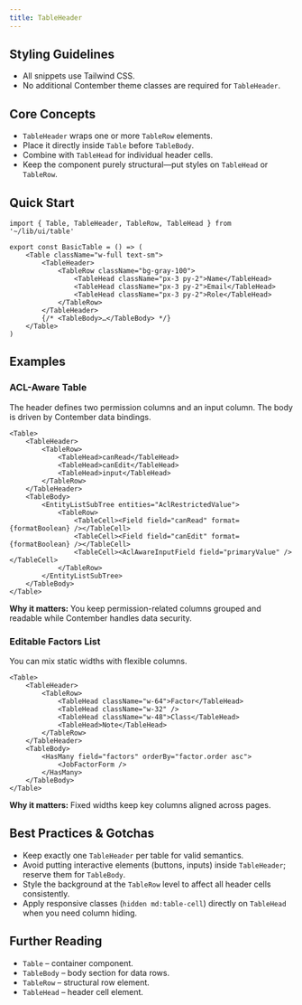 ```yaml
---
title: TableHeader
---
```


<!-- Edited by human: false -->
<!-- Examples count: 12 -->
<!-- Source examples: 0 -->
<!-- Playground examples: 2 -->
<!-- External examples: 10 -->
<!-- Import examples: 7 -->

## Styling Guidelines
* All snippets use Tailwind CSS.
* No additional Contember theme classes are required for `TableHeader`.

## Core Concepts
* `TableHeader` wraps one or more `TableRow` elements.
* Place it directly inside `Table` before `TableBody`.
* Combine with `TableHead` for individual header cells.
* Keep the component purely structural—put styles on `TableHead` or `TableRow`.

## Quick Start
```tsx
import { Table, TableHeader, TableRow, TableHead } from '~/lib/ui/table'

export const BasicTable = () => (
	<Table className="w-full text-sm">
		<TableHeader>
			<TableRow className="bg-gray-100">
				<TableHead className="px-3 py-2">Name</TableHead>
				<TableHead className="px-3 py-2">Email</TableHead>
				<TableHead className="px-3 py-2">Role</TableHead>
			</TableRow>
		</TableHeader>
		{/* <TableBody>…</TableBody> */}
	</Table>
)
```

## Examples

### ACL-Aware Table
The header defines two permission columns and an input column. The body is driven by Contember data bindings.
```tsx
<Table>
	<TableHeader>
		<TableRow>
			<TableHead>canRead</TableHead>
			<TableHead>canEdit</TableHead>
			<TableHead>input</TableHead>
		</TableRow>
	</TableHeader>
	<TableBody>
		<EntityListSubTree entities="AclRestrictedValue">
			<TableRow>
				<TableCell><Field field="canRead" format={formatBoolean} /></TableCell>
				<TableCell><Field field="canEdit" format={formatBoolean} /></TableCell>
				<TableCell><AclAwareInputField field="primaryValue" /></TableCell>
			</TableRow>
		</EntityListSubTree>
	</TableBody>
</Table>
```
**Why it matters:** You keep permission-related columns grouped and readable while Contember handles data security.

### Editable Factors List
You can mix static widths with flexible columns.
```tsx
<Table>
	<TableHeader>
		<TableRow>
			<TableHead className="w-64">Factor</TableHead>
			<TableHead className="w-32" />
			<TableHead className="w-48">Class</TableHead>
			<TableHead>Note</TableHead>
		</TableRow>
	</TableHeader>
	<TableBody>
		<HasMany field="factors" orderBy="factor.order asc">
			<JobFactorForm />
		</HasMany>
	</TableBody>
</Table>
```
**Why it matters:** Fixed widths keep key columns aligned across pages.

## Best Practices & Gotchas
* Keep exactly one `TableHeader` per table for valid semantics.
* Avoid putting interactive elements (buttons, inputs) inside `TableHeader`; reserve them for `TableBody`.
* Style the background at the `TableRow` level to affect all header cells consistently.
* Apply responsive classes (`hidden md:table-cell`) directly on `TableHead` when you need column hiding.

## Further Reading
* `Table` – container component.
* `TableBody` – body section for data rows.
* `TableRow` – structural row element.
* `TableHead` – header cell element.

<!-- End of Generated Documentation -->
